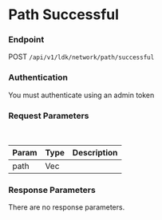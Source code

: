 # Path Successful



### Endpoint

POST `/api/v1/ldk/network/path/successful`

### Authentication

You must authenticate using an admin token


### Request Parameters

<br/>

| Param | Type | Description |
| ----- | ---- | ----------- |
| path | Vec<String> | |


### Response Parameters

There are no response parameters.


